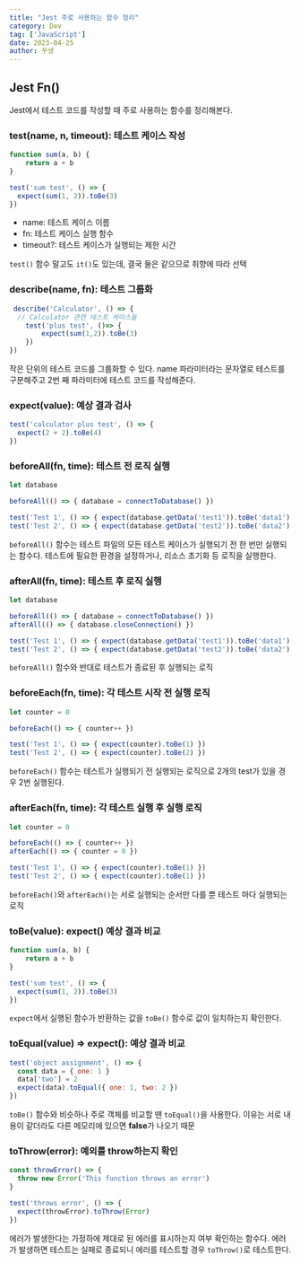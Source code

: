 ```yaml
---
title: "Jest 주로 사용하는 함수 정리"
category: Dev
tag: ['JavaScript']
date: 2023-04-25
author: 꾸생
---
```


## Jest Fn()

Jest에서 테스트 코드를 작성할 때 주로 사용하는 함수를 정리해본다.

### test(name, n, timeout): 테스트 케이스 작성

```jsx
function sum(a, b) {
	return a + b
}

test('sum test', () => {
  expect(sum(1, 2)).toBe(3)
})
```

- name: 테스트 케이스 이름
- fn: 테스트 케이스 실행 함수
- timeout?: 테스트 케이스가 실행되는 제한 시간

`test()` 함수 말고도 `it()`도 있는데, 결국 둘은 같으므로 취향에 따라 선택

### describe(name, fn): 테스트 그룹화

```jsx
 describe('Calculator', () => {
  // Calculator 관련 테스트 케이스들
	test('plus test', ()=> {
		expect(sum(1,2)).toBe(3)
	})
})
```

작은 단위의 테스트 코드를 그룹화할 수 있다. name 파라미터라는 문자열로 테스트를 구분해주고 2번 째 파라미터에 테스트 코드를 작성해준다.

### **expect(value): 예상 결과 검사**

```jsx
test('calculator plus test', () => {
  expect(2 + 2).toBe(4)
})
```

### beforeAll(fn, time): 테스트 전 로직 실행

```jsx
let database

beforeAll(() => { database = connectToDatabase() })

test('Test 1', () => { expect(database.getData('test1')).toBe('data1') })
test('Test 2', () => { expect(database.getData('test2')).toBe('data2') })
```

`beforeAll()` 함수는 테스트 파일의 모든 테스트 케이스가 실행되기 전 한 번만 실행되는 함수다. 테스트에 필요한 환경을 설정하거나, 리소스 초기화 등 로직을 실행한다.

### afterAll(fn, time): 테스트 후 로직 실행

```jsx
let database

beforeAll(() => { database = connectToDatabase() })
afterAll(() => { database.closeConnection() })

test('Test 1', () => { expect(database.getData('test1')).toBe('data1') })
test('Test 2', () => { expect(database.getData('test2')).toBe('data2') })
```

`beforeAll()` 함수와 반대로 테스트가 종료된 후 실행되는 로직

### beforeEach(fn, time): 각 테스트 시작 전 실행 로직

```jsx
let counter = 0

beforeEach(() => { counter++ })

test('Test 1', () => { expect(counter).toBe(1) })
test('Test 2', () => { expect(counter).toBe(2) })
```

`beforeEach()` 함수는 테스트가 실행되기 전 실행되는 로직으로 2개의 test가 있을 경우  2번 실행된다.

### afterEach(fn, time): 각 테스트 실행 후 실행 로직

```jsx
let counter = 0

beforeEach(() => { counter++ })
afterEach(() => { counter = 0 })

test('Test 1', () => { expect(counter).toBe(1) })
test('Test 2', () => { expect(counter).toBe(1) })
```

`beforeEach()`와 `afterEach()`는 서로 실행되는 순서만 다를 뿐 테스트 마다 실행되는 로직

### toBe(value): expect() 예상 결과 비교

```jsx
function sum(a, b) {
	return a + b
}

test('sum test', () => {
  expect(sum(1, 2)).toBe(3)
})
```

`expect`에서 실행된 함수가 반환하는 값을 `toBe()` 함수로 값이 일치하는지 확인한다.

### toEqual(value) ⇒ expect(): 예상 결과 비교

```jsx
test('object assignment', () => {
  const data = { one: 1 }
  data['two'] = 2
  expect(data).toEqual({ one: 1, two: 2 })
})
```

`toBe()` 함수와 비슷하나 주로 객체를 비교할 땐 `toEqual()`을 사용한다. 이유는 서로 내용이 같더라도 다른 메모리에 있으면 **false**가 나오기 때문

### toThrow(error): 예외를 throw하는지 확인

```jsx
const throwError() => {
  throw new Error('This function throws an error')
}

test('throws error', () => {
  expect(throwError).toThrow(Error)
})
```

에러가 발생한다는 가정하에 제대로 된 에러를 표시하는지 여부 확인하는 함수다. 에러가 발생하면 테스트는 실패로 종료되니 에러를 테스트할 경우 `toThrow()`로 테스트한다.
